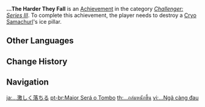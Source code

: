 {{Achievement Infobox
|title        = 
|id           = 82069
|order id     = 2069
|category     = Challenger: Series III
|description  = Destroy a [[Cryo Samachurl]]'s ice pillar.
|requirements = 
|primogems    = 5
|tracking     = 
|topic        = Cryo Samachurl
}}
'''...The Harder They Fall''' is an [[Achievement]] in the category ''[[Challenger: Series III]]''. To complete this achievement, the player needs to destroy a [[Cryo Samachurl]]'s ice pillar.
<!--
==Trivia==

==Video Guides==
{{EVT
|video1   = 
|caption1 = 
}}
-->
==Other Languages==
{{Other Languages
|en      = ...The Harder They Fall
|zhs     = …摔得越重
|zhs_rm  = ...Shuāi Dé Yuè Zhòng
|zht     = …摔得越重
|zht_rm  = ...Shuāi Dé Yuè Zhòng
|zh_tl   = 
|ja      = …激しく落ちる
|ja_rm   = ...Hageshiku Ochiru
|ja_tl   = 
|ko      = …더 세게 떨어질수록
|ko_rm   = ...Deo Sege Tteoreojilssurok
|ko_tl   = ...The Harder They Fall Strongly
|es      = Más dura será la caída
|es_tl   = The Harder the Fall Will Be
|fr      = ... Plus dure sera la chute
|fr_tl   = ...The Harder the Fall Is
|ru      = ...тем сильнее они падают.
|ru_tl   = ...The Harder They Fall.
|th      = ...ถล่มหนักขึ้น
|th_rm   = ...Thalom Nak Khuen
|th_tl   = ...The Harder They Fall
|vi      = ...Ngã càng đau
|vi_tl   = 
|de      = ... desto tiefer der Fall
|de_tl   = ... The Deeper They Fall
|id      = ...Jatuh dari Ketinggian
|id_tl   = ...Falling from Heights
|pt      = Maior Será o Tombo
|pt_tl   = 
|tr      = Sert Düşüş
|tr_tl   = 
|it      = Più fanno rumore quando cadono...
|it_tl   = The Louder They Get When Falling...
}}

==Change History==
{{Change History|1.2}}
<!--
==References==
{{Reflist}}
-->
==Navigation==
{{Achievement Navbox|Challenger: Series III}}

[[ja:…激しく落ちる]]
[[pt-br:Maior Será o Tombo]]
[[th:...ถล่มหนักขึ้น]]
[[vi:...Ngã càng đau]]